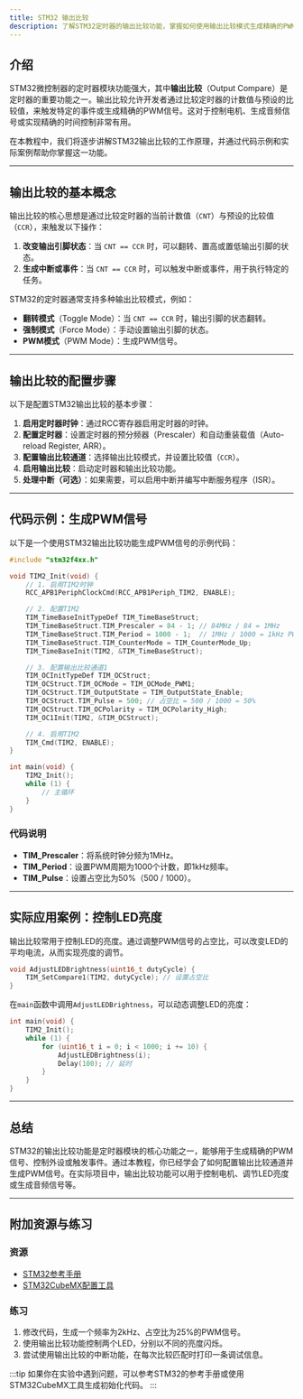 ```yaml
---
title: STM32 输出比较
description: 了解STM32定时器的输出比较功能，掌握如何使用输出比较模式生成精确的PWM信号或触发事件。
---
```


## 介绍

STM32微控制器的定时器模块功能强大，其中**输出比较**（Output Compare）是定时器的重要功能之一。输出比较允许开发者通过比较定时器的计数值与预设的比较值，来触发特定的事件或生成精确的PWM信号。这对于控制电机、生成音频信号或实现精确的时间控制非常有用。

在本教程中，我们将逐步讲解STM32输出比较的工作原理，并通过代码示例和实际案例帮助你掌握这一功能。

---

## 输出比较的基本概念

输出比较的核心思想是通过比较定时器的当前计数值（`CNT`）与预设的比较值（`CCR`），来触发以下操作：

1. **改变输出引脚状态**：当 `CNT == CCR` 时，可以翻转、置高或置低输出引脚的状态。
2. **生成中断或事件**：当 `CNT == CCR` 时，可以触发中断或事件，用于执行特定的任务。

STM32的定时器通常支持多种输出比较模式，例如：
- **翻转模式**（Toggle Mode）：当 `CNT == CCR` 时，输出引脚的状态翻转。
- **强制模式**（Force Mode）：手动设置输出引脚的状态。
- **PWM模式**（PWM Mode）：生成PWM信号。

---

## 输出比较的配置步骤

以下是配置STM32输出比较的基本步骤：

1. **启用定时器时钟**：通过RCC寄存器启用定时器的时钟。
2. **配置定时器**：设置定时器的预分频器（Prescaler）和自动重装载值（Auto-reload Register, ARR）。
3. **配置输出比较通道**：选择输出比较模式，并设置比较值（`CCR`）。
4. **启用输出比较**：启动定时器和输出比较功能。
5. **处理中断（可选）**：如果需要，可以启用中断并编写中断服务程序（ISR）。

---

## 代码示例：生成PWM信号

以下是一个使用STM32输出比较功能生成PWM信号的示例代码：

```c
#include "stm32f4xx.h"

void TIM2_Init(void) {
    // 1. 启用TIM2时钟
    RCC_APB1PeriphClockCmd(RCC_APB1Periph_TIM2, ENABLE);

    // 2. 配置TIM2
    TIM_TimeBaseInitTypeDef TIM_TimeBaseStruct;
    TIM_TimeBaseStruct.TIM_Prescaler = 84 - 1; // 84MHz / 84 = 1MHz
    TIM_TimeBaseStruct.TIM_Period = 1000 - 1;  // 1MHz / 1000 = 1kHz PWM频率
    TIM_TimeBaseStruct.TIM_CounterMode = TIM_CounterMode_Up;
    TIM_TimeBaseInit(TIM2, &TIM_TimeBaseStruct);

    // 3. 配置输出比较通道1
    TIM_OCInitTypeDef TIM_OCStruct;
    TIM_OCStruct.TIM_OCMode = TIM_OCMode_PWM1;
    TIM_OCStruct.TIM_OutputState = TIM_OutputState_Enable;
    TIM_OCStruct.TIM_Pulse = 500; // 占空比 = 500 / 1000 = 50%
    TIM_OCStruct.TIM_OCPolarity = TIM_OCPolarity_High;
    TIM_OC1Init(TIM2, &TIM_OCStruct);

    // 4. 启用TIM2
    TIM_Cmd(TIM2, ENABLE);
}

int main(void) {
    TIM2_Init();
    while (1) {
        // 主循环
    }
}
```

### 代码说明
- **TIM_Prescaler**：将系统时钟分频为1MHz。
- **TIM_Period**：设置PWM周期为1000个计数，即1kHz频率。
- **TIM_Pulse**：设置占空比为50%（500 / 1000）。

---

## 实际应用案例：控制LED亮度

输出比较常用于控制LED的亮度。通过调整PWM信号的占空比，可以改变LED的平均电流，从而实现亮度的调节。

```c
void AdjustLEDBrightness(uint16_t dutyCycle) {
    TIM_SetCompare1(TIM2, dutyCycle); // 设置占空比
}
```

在`main`函数中调用`AdjustLEDBrightness`，可以动态调整LED的亮度：

```c
int main(void) {
    TIM2_Init();
    while (1) {
        for (uint16_t i = 0; i < 1000; i += 10) {
            AdjustLEDBrightness(i);
            Delay(100); // 延时
        }
    }
}
```

---

## 总结

STM32的输出比较功能是定时器模块的核心功能之一，能够用于生成精确的PWM信号、控制外设或触发事件。通过本教程，你已经学会了如何配置输出比较通道并生成PWM信号。在实际项目中，输出比较功能可以用于控制电机、调节LED亮度或生成音频信号等。

---

## 附加资源与练习

### 资源
- [STM32参考手册](https://www.st.com/resource/en/reference_manual/dm00031020-stm32f405-415-stm32f407-417-stm32f427-437-and-stm32f429-439-advanced-arm-based-32-bit-mcus-stmicroelectronics.pdf)
- [STM32CubeMX配置工具](https://www.st.com/en/development-tools/stm32cubemx.html)

### 练习
1. 修改代码，生成一个频率为2kHz、占空比为25%的PWM信号。
2. 使用输出比较功能控制两个LED，分别以不同的亮度闪烁。
3. 尝试使用输出比较的中断功能，在每次比较匹配时打印一条调试信息。

:::tip
如果你在实验中遇到问题，可以参考STM32的参考手册或使用STM32CubeMX工具生成初始化代码。
:::